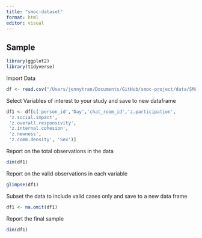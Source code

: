 ```yaml
---
title: "smoc-dataset"
format: html
editor: visual
---
```


## Sample
```r
library(ggplot2)
library(tidyverse)
```


Import Data
```r
df <- read.csv("/Users/jennytran/Documents/GitHub/smoc-project/data/SMOCDemoGCA.xlsx - SMOCDemoGCA.csv")
```

Select Variables of interest to your study and save to new dataframe
```r
df1 <- df[c('person_id','Day','chat_room_id','z.participation',
 'z.social.impact',
 'z.overall.responsivity',
 'z.internal.cohesion',
 'z.newness',
 'z.comm.density', 'Sex')]
```

Report on the total observations in the data
```r
dim(df1)
```

Report on the valid observations in each variable
```r
glimpse(df1)
```

Subset the data to include valid cases only and save to a new data frame
```r
df1 <- na.omit(df1)
```

Report the final sample
```r
dim(df1)
```

